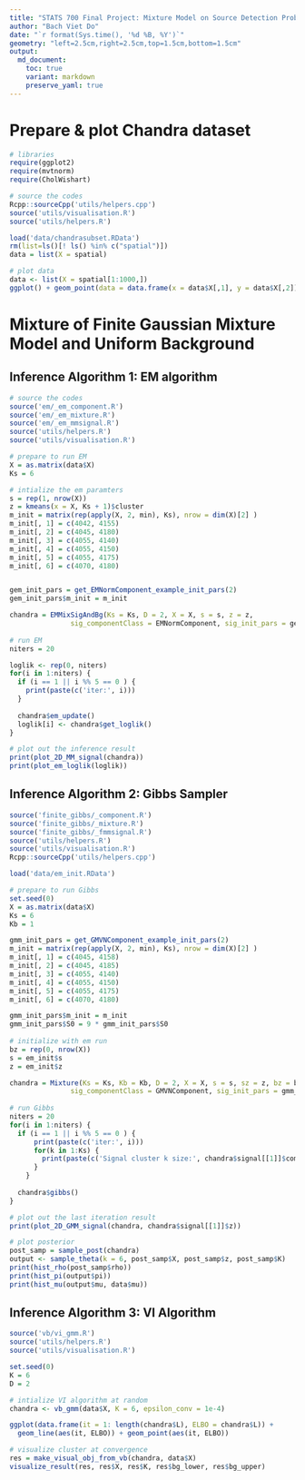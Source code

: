 ```yaml
---
title: "STATS 700 Final Project: Mixture Model on Source Detection Problem"
author: "Bach Viet Do"
date: "`r format(Sys.time(), '%d %B, %Y')`"
geometry: "left=2.5cm,right=2.5cm,top=1.5cm,bottom=1.5cm"
output:
  md_document:
    toc: true
    variant: markdown
    preserve_yaml: true
---
```


# Prepare & plot Chandra dataset

```r
# libraries
require(ggplot2)
require(mvtnorm)
require(CholWishart)
```

```r
# source the codes
Rcpp::sourceCpp('utils/helpers.cpp')
source('utils/visualisation.R')
source('utils/helpers.R')

load('data/chandrasubset.RData')
rm(list=ls()[! ls() %in% c("spatial")])
data = list(X = spatial)
```

```r
# plot data
data <- list(X = spatial[1:1000,])
ggplot() + geom_point(data = data.frame(x = data$X[,1], y = data$X[,2]), aes(x, y)) 
```

# Mixture of Finite Gaussian Mixture Model and Uniform Background

## Inference Algorithm 1: EM algorithm


```r
# source the codes
source('em/_em_component.R')
source('em/_em_mixture.R')
source('em/_em_mmsignal.R')
source('utils/helpers.R')
source('utils/visualisation.R')
```

```r
# prepare to run EM
X = as.matrix(data$X)
Ks = 6

# intialize the em paramters
s = rep(1, nrow(X))
z = kmeans(x = X, Ks + 1)$cluster
m_init = matrix(rep(apply(X, 2, min), Ks), nrow = dim(X)[2] )
m_init[, 1] = c(4042, 4155)
m_init[, 2] = c(4045, 4180)
m_init[, 3] = c(4055, 4140)
m_init[, 4] = c(4055, 4150)
m_init[, 5] = c(4055, 4175)
m_init[, 6] = c(4070, 4180)


gem_init_pars = get_EMNormComponent_example_init_pars(2)
gem_init_pars$m_init = m_init

chandra = EMMixSigAndBg(Ks = Ks, D = 2, X = X, s = s, z = z,
               sig_componentClass = EMNormComponent, sig_init_pars = gem_init_pars)
  
# run EM
niters = 20

loglik <- rep(0, niters)
for(i in 1:niters) {
  if (i == 1 || i %% 5 == 0 ) {
    print(paste(c('iter:', i)))
  }
    
  chandra$em_update()
  loglik[i] <- chandra$get_loglik()
}
```

```r
# plot out the inference result
print(plot_2D_MM_signal(chandra))
print(plot_em_loglik(loglik))
```


## Inference Algorithm 2: Gibbs Sampler

```r
source('finite_gibbs/_component.R')
source('finite_gibbs/_mixture.R')
source('finite_gibbs/_fmmsignal.R')
source('utils/helpers.R')
source('utils/visualisation.R')
Rcpp::sourceCpp('utils/helpers.cpp')
```

```r
load('data/em_init.RData')

# prepare to run Gibbs
set.seed(0)
X = as.matrix(data$X)
Ks = 6
Kb = 1

gmm_init_pars = get_GMVNComponent_example_init_pars(2)
m_init = matrix(rep(apply(X, 2, min), Ks), nrow = dim(X)[2] )
m_init[, 1] = c(4045, 4158)
m_init[, 2] = c(4045, 4185)
m_init[, 3] = c(4055, 4140)
m_init[, 4] = c(4055, 4150)
m_init[, 5] = c(4055, 4175)
m_init[, 6] = c(4070, 4180)

gmm_init_pars$m_init = m_init
gmm_init_pars$S0 = 9 * gmm_init_pars$S0
  
# initialize with em run
bz = rep(0, nrow(X))
s = em_init$s
z = em_init$z

chandra = Mixture(Ks = Ks, Kb = Kb, D = 2, X = X, s = s, sz = z, bz = bz,
               sig_componentClass = GMVNComponent, sig_init_pars = gmm_init_pars)
  
# run Gibbs
niters = 20
for(i in 1:niters) {
  if (i == 1 || i %% 5 == 0 ) {
      print(paste(c('iter:', i)))
      for(k in 1:Ks) {
        print(paste(c('Signal cluster k size:', chandra$signal[[1]]$components[[k]]$N)))
      }
    }
    
  chandra$gibbs()
}
```

```r
# plot out the last iteration result
print(plot_2D_GMM_signal(chandra, chandra$signal[[1]]$z))
```

```r
# plot posterior
post_samp = sample_post(chandra)
output <- sample_theta(k = 6, post_samp$X, post_samp$z, post_samp$K)
print(hist_rho(post_samp$rho))
print(hist_pi(output$pi))
print(hist_mu(output$mu, data$mu))
```

## Inference Algorithm 3: VI Algorithm

```r
source('vb/vi_gmm.R')
source('utils/helpers.R')
source('utils/visualisation.R')
```

```r
set.seed(0)
K = 6
D = 2

# intialize VI algorithm at random
chandra <- vb_gmm(data$X, K = 6, epsilon_conv = 1e-4)
```

```r
ggplot(data.frame(it = 1: length(chandra$L), ELBO = chandra$L)) + 
  geom_line(aes(it, ELBO)) + geom_point(aes(it, ELBO))

# visualize cluster at convergence
res = make_visual_obj_from_vb(chandra, data$X)
visualize_result(res, res$X, res$K, res$bg_lower, res$bg_upper)
```
